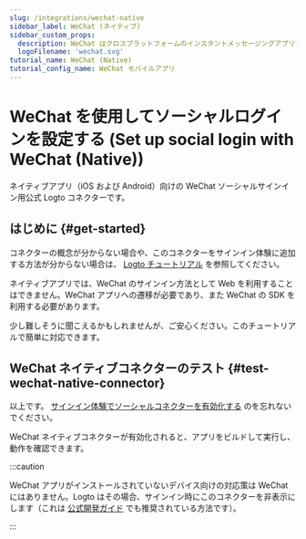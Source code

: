 ```yaml
---
slug: /integrations/wechat-native
sidebar_label: WeChat (ネイティブ)
sidebar_custom_props:
  description: WeChat はクロスプラットフォームのインスタントメッセージングアプリです。
  logoFilename: 'wechat.svg'
tutorial_name: WeChat (Native)
tutorial_config_name: WeChat モバイルアプリ
---
```




# WeChat を使用してソーシャルログインを設定する (Set up social login with WeChat (Native))

ネイティブアプリ（iOS および Android）向けの WeChat ソーシャルサインイン用公式 Logto コネクターです。

<GuideTip />

## はじめに \{#get-started}

コネクターの概念が分からない場合や、このコネクターをサインイン体験に追加する方法が分からない場合は、 [Logto チュートリアル](/connectors/social-connectors) を参照してください。

ネイティブアプリでは、WeChat のサインイン方法として Web を利用することはできません。WeChat アプリへの遷移が必要であり、また WeChat の SDK を利用する必要があります。

少し難しそうに聞こえるかもしれませんが、ご安心ください。このチュートリアルで簡単に対応できます。

<Integration />

## WeChat ネイティブコネクターのテスト \{#test-wechat-native-connector}

以上です。 [サインイン体験でソーシャルコネクターを有効化する](/connectors/social-connectors/#enable-social-sign-in) のを忘れないでください。

WeChat ネイティブコネクターが有効化されると、アプリをビルドして実行し、動作を確認できます。

:::caution

WeChat アプリがインストールされていないデバイス向けの対応策は WeChat にはありません。Logto はその場合、サインイン時にこのコネクターを非表示にします（これは [公式開発ガイド](https://developers.weixin.qq.com/doc/oplatform/en/Mobile_App/WeChat_Login/Development_Guide.html) でも推奨されている方法です）。

:::
